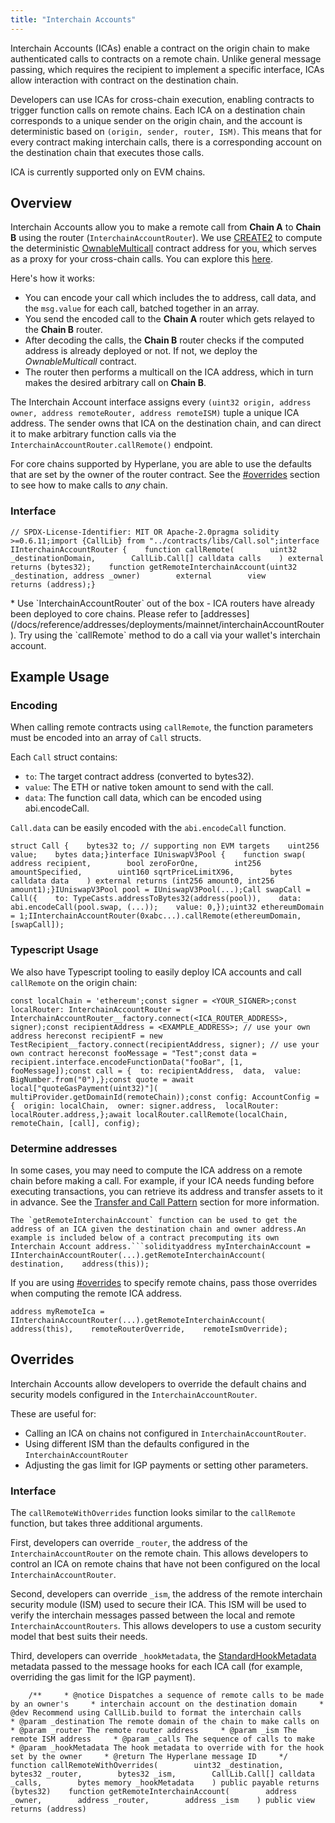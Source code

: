 ```yaml
---
title: "Interchain Accounts"
---
```


Interchain Accounts (ICAs) enable a contract on the origin chain to make authenticated calls to contracts on a remote chain. Unlike general message passing, which requires the recipient to implement a specific interface, ICAs allow interaction with contract on the destination chain.

Developers can use ICAs for cross-chain execution, enabling contracts to trigger function calls on remote chains. Each ICA on a destination chain corresponds to a unique sender on the origin chain, and the account is deterministic based on `(origin, sender, router, ISM)`. This means that for every contract making interchain calls, there is a corresponding account on the destination chain that executes those calls.

ICA is currently supported only on EVM chains.

## Overview[​](#overview "Direct link to Overview")

Interchain Accounts allow you to make a remote call from **Chain A** to **Chain B** using the router (`InterchainAccountRouter`). We use [CREATE2](https://docs.openzeppelin.com/cli/2.8/deploying-with-create2) to compute the deterministic [OwnableMulticall](https://github.com/hyperlane-xyz/hyperlane-monorepo/blob/main/solidity/contracts/middleware/libs/OwnableMulticall.sol) contract address for you, which serves as a proxy for your cross-chain calls. You can explore this [here](#example-usage).

Here's how it works:

- You can encode your call which includes the to address, call data, and the `msg.value` for each call, batched together in an array.
- You send the encoded call to the **Chain A** router which gets relayed to the **Chain B** router.
- After decoding the calls, the **Chain B** router checks if the computed address is already deployed or not. If not, we deploy the _OwnableMulticall_ contract.
- The router then performs a multicall on the ICA address, which in turn makes the desired arbitrary call on **Chain B**.

The Interchain Account interface assigns every `(uint32 origin, address owner, address remoteRouter, address remoteISM)` tuple a unique ICA address. The sender owns that ICA on the destination chain, and can direct it to make arbitrary function calls via the `InterchainAccountRouter.callRemote()` endpoint.

For core chains supported by Hyperlane, you are able to use the defaults that are set by the owner of the router contract. See the [#overrides](#overrides) section to see how to make calls to _any_ chain.

### Interface[​](#interface "Direct link to Interface")

```
// SPDX-License-Identifier: MIT OR Apache-2.0pragma solidity >=0.6.11;import {CallLib} from "../contracts/libs/Call.sol";interface IInterchainAccountRouter {    function callRemote(        uint32 _destinationDomain,        CallLib.Call[] calldata calls    ) external returns (bytes32);    function getRemoteInterchainAccount(uint32 _destination, address _owner)        external        view        returns (address);}
```

<Check>
  * Use `InterchainAccountRouter` out of the box - ICA routers have already been
  deployed to core chains. Please refer to
  [addresses](/docs/reference/addresses/deployments/mainnet/interchainAccountRouter).
  Try using the `callRemote` method to do a call via your wallet's interchain
  account.
</Check>

## Example Usage[​](#example-usage "Direct link to Example Usage")

### Encoding[​](#encoding "Direct link to Encoding")

When calling remote contracts using `callRemote`, the function parameters must be encoded into an array of `Call` structs.

Each `Call` struct contains:

- `to`: The target contract address (converted to bytes32).
- `value`: The ETH or native token amount to send with the call.
- `data`: The function call data, which can be encoded using abi.encodeCall.

`Call.data` can be easily encoded with the `abi.encodeCall` function.

```
struct Call {    bytes32 to; // supporting non EVM targets    uint256 value;    bytes data;}interface IUniswapV3Pool {    function swap(        address recipient,        bool zeroForOne,        int256 amountSpecified,        uint160 sqrtPriceLimitX96,        bytes calldata data    ) external returns (int256 amount0, int256 amount1);}IUniswapV3Pool pool = IUniswapV3Pool(...);Call swapCall = Call({    to: TypeCasts.addressToBytes32(address(pool)),    data: abi.encodeCall(pool.swap, (...));    value: 0,});uint32 ethereumDomain = 1;IInterchainAccountRouter(0xabc...).callRemote(ethereumDomain, [swapCall]);
```

### Typescript Usage[​](#typescript-usage "Direct link to Typescript Usage")

We also have Typescript tooling to easily deploy ICA accounts and call `callRemote` on the origin chain:

```
const localChain = 'ethereum';const signer = <YOUR_SIGNER>;const localRouter: InterchainAccountRouter = InterchainAccountRouter__factory.connect(<ICA_ROUTER_ADDRESS>, signer);const recipientAddress = <EXAMPLE_ADDRESS>; // use your own address hereconst recipientF = new TestRecipient__factory.connect(recipientAddress, signer); // use your own contract hereconst fooMessage = "Test";const data = recipient.interface.encodeFunctionData("fooBar", [1, fooMessage]);const call = {  to: recipientAddress,  data,  value: BigNumber.from("0"),};const quote = await local["quoteGasPayment(uint32)"](  multiProvider.getDomainId(remoteChain));const config: AccountConfig = {  origin: localChain,  owner: signer.address,  localRouter: localRouter.address,};await localRouter.callRemote(localChain, remoteChain, [call], config);
```

### Determine addresses[​](#determine-addresses "Direct link to Determine addresses")

In some cases, you may need to compute the ICA address on a remote chain before making a call. For example, if your ICA needs funding before executing transactions, you can retrieve its address and transfer assets to it in advance. See the [Transfer and Call Pattern](/docs/guides/warp-routes/evm/transfer-and-call-pattern) section for more information.

````
The `getRemoteInterchainAccount` function can be used to get the address of an ICA given the destination chain and owner address.An example is included below of a contract precomputing its own Interchain Account address.```solidityaddress myInterchainAccount = IInterchainAccountRouter(...).getRemoteInterchainAccount(    destination,    address(this));
````

If you are using [#overrides](#overrides) to specify remote chains, pass those overrides when computing the remote ICA address.

```
address myRemoteIca = IInterchainAccountRouter(...).getRemoteInterchainAccount(    address(this),    remoteRouterOverride,    remoteIsmOverride);
```

## Overrides[​](#overrides "Direct link to Overrides")

Interchain Accounts allow developers to override the default chains and security models configured in the `InterchainAccountRouter`.

These are useful for:

- Calling an ICA on chains not configured in `InterchainAccountRouter`.
- Using different ISM than the defaults configured in the `InterchainAccountRouter`
- Adjusting the gas limit for IGP payments or setting other parameters.

### Interface[​](#interface-1 "Direct link to Interface")

The `callRemoteWithOverrides` function looks similar to the `callRemote` function, but takes three additional arguments.

First, developers can override `_router`, the address of the `InterchainAccountRouter` on the remote chain. This allows developers to control an ICA on remote chains that have not been configured on the local `InterchainAccountRouter`.

Second, developers can override `_ism`, the address of the remote interchain security module (ISM) used to secure their ICA. This ISM will be used to verify the interchain messages passed between the local and remote `InterchainAccountRouters`. This allows developers to use a custom security model that best suits their needs.

Third, developers can override `_hookMetadata`, the [StandardHookMetadata](/docs/reference/developer-tools/libraries/hookmetadata) metadata passed to the message hooks for each ICA call (for example, overriding the gas limit for the IGP payment).

```
    /**     * @notice Dispatches a sequence of remote calls to be made by an owner's     * interchain account on the destination domain     * @dev Recommend using CallLib.build to format the interchain calls     * @param _destination The remote domain of the chain to make calls on     * @param _router The remote router address     * @param _ism The remote ISM address     * @param _calls The sequence of calls to make     * @param _hookMetadata The hook metadata to override with for the hook set by the owner     * @return The Hyperlane message ID     */    function callRemoteWithOverrides(        uint32 _destination,        bytes32 _router,        bytes32 _ism,        CallLib.Call[] calldata _calls,        bytes memory _hookMetadata    ) public payable returns (bytes32)    function getRemoteInterchainAccount(        address _owner,        address _router,        address _ism    ) public view returns (address)
```
